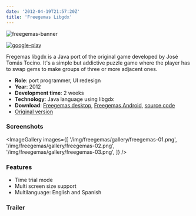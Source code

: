 ```yaml
---
date: '2012-04-19T21:57:20Z'
title: 'Freegemas Libgdx'
---
```


![freegemas-banner](/img/freegemas/freegemas-banner.png)

[![google-play](/img/google-play-small.png)](https://play.google.com/store/apps/details?id=com.siondream.freegemas)

Fregemas libgdx is a Java port of the original game developed by José Tomás Tocino.
It's a simple but addictive puzzle game where the player has to swap gems to make
groups of three or more adjacent ones.

- **Role**: port programmer, UI redesign
- **Year**: 2012
- **Development time**: 2 weeks
- **Technology**: Java language using libgdx
- **Download**: [Freegemas desktop](https://github.com/downloads/siondream/freegemas-gdx/freegemas-1.0.jar), [Freegemas Android](https://play.google.com/store/apps/details?id=com.siondream.freegemas), [source code](https://github.com/siondream/freegemas-gdx)
- [Original version](http://code.google.com/p/freegemas/)

### Screenshots

<ImageGallery
  images={[
    '/img/freegemas/gallery/freegemas-01.png',
    '/img/freegemas/gallery/freegemas-02.png',
    '/img/freegemas/gallery/freegemas-03.png',
  ]}
/>

### Features

- Time trial mode
- Multi screen size support
- Multilanguage: English and Spanish

### Trailer

<YouTube videoId="L0i9aet-W3o" />
